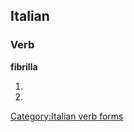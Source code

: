 ==Italian==

===Verb===
'''fibrilla'''

# {{form of|[[third-person|Third-person]] [[singular]] [[present tense]]|[[fibrillare#Italian|fibrillare]]|lang=Italian}}
# {{form of|[[second-person|Second-person]] singular [[imperative]]|fibrillare#Italian|fibrillare|lang=Italian}}

[[Category:Italian verb forms]]